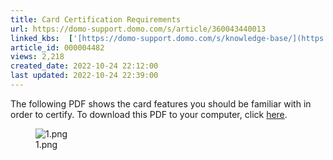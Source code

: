 ```yaml
---
title: Card Certification Requirements
url: https://domo-support.domo.com/s/article/360043440013
linked_kbs:  ['[https://domo-support.domo.com/s/knowledge-base/](https://domo-support.domo.com/s/knowledge-base/)', '[https://domo-support.domo.com/s/](https://domo-support.domo.com/s/)', '[https://domo-support.domo.com/s/topic/0TO5w000000ZamyGAC](https://domo-support.domo.com/s/topic/0TO5w000000ZamyGAC)', '[https://domo-support.domo.com/s/topic/0TO5w000000ZaoCGAS](https://domo-support.domo.com/s/topic/0TO5w000000ZaoCGAS)', '[https://domo-support.domo.com/s/topic/0TO5w000000ZaoXGAS](https://domo-support.domo.com/s/topic/0TO5w000000ZaoXGAS)', '[https://domo-support.domo.com/s/article/360043440013](https://domo-support.domo.com/s/article/360043440013)', '[https://domo-support.domo.com/s/topic/0TO5w000000ZaoXGAS/best-practices-resources](https://domo-support.domo.com/s/topic/0TO5w000000ZaoXGAS/best-practices-resources)', '[https://domo-support.domo.com/s/article/360043429933](https://domo-support.domo.com/s/article/360043429933)', '[https://domo-support.domo.com/s/article/360043429953](https://domo-support.domo.com/s/article/360043429953)', '[https://domo-support.domo.com/s/article/360042925494](https://domo-support.domo.com/s/article/360042925494)', '[https://domo-support.domo.com/s/article/360043429913](https://domo-support.domo.com/s/article/360043429913)', '[https://domo-support.domo.com/s/article/4408174643607](https://domo-support.domo.com/s/article/4408174643607)', '[https://domo-support.domo.com/s/login/](https://domo-support.domo.com/s/login/)']
article_id: 000004482
views: 2,218
created_date: 2022-10-24 22:12:00
last updated: 2022-10-24 22:39:00
---
```




The following PDF shows the card features you should be familiar with in order to certify. To download this PDF to your computer, click [here](https://domosoftware.sharepoint.com/:b:/s/CS-Edu-PublicFiles/EaCUwRUUuoBJo9bDiJ7RKjUBoIC8FU1Vqg9zwAVeRSqqaA?e=omUQfZ).


![1.png](1.png)

